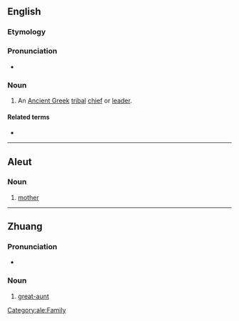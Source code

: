 ==English==
{{wp}}

===Etymology===
{{bor|en|grc|ἄναξ}}

===Pronunciation===
* {{IPA|en|/ˈænæks/}}

===Noun===
{{en-noun|es}}

# {{lb|en|historical}} An [[Ancient Greek]] [[tribal]] [[chief]] or [[leader]].

====Related terms====
* {{l|en|wanax}}

----

==Aleut==

===Noun===
{{head|ale|noun}}

# [[mother]]

[[Category:ale:Family]]

----

==Zhuang==

===Pronunciation===
* {{za-pron}}

===Noun===
{{za-head|noun}}

# {{lb|za|dialectal}} [[great-aunt]] {{gl|[[paternal grandmother]]'s [[younger sister]]}}
#: {{syn|za|lauxheiz}}

{{C|za|Family}}